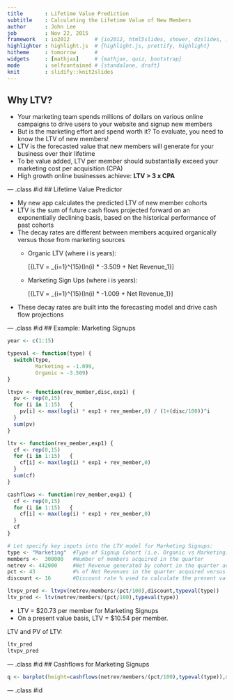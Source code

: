 ```yaml
---
title       : Lifetime Value Prediction
subtitle    : Calculating the Lifetime Value of New Members
author      : John Lee
job         : Nov 22, 2015
framework   : io2012        # {io2012, html5slides, shower, dzslides, ...}
highlighter : highlight.js  # {highlight.js, prettify, highlight}
hitheme     : tomorrow      # 
widgets     : [mathjax]     # {mathjax, quiz, bootstrap}
mode        : selfcontained # {standalone, draft}
knit        : slidify::knit2slides
---
```


## Why LTV?

-  Your marketing team spends millions of dollars on various online campaigns to drive users to your website and signup new members
-  But is the marketing effort and spend worth it? To evaluate, you need to know the LTV of new members!
-  LTV is the forecasted value that new members will generate for your business over their lifetime
-  To be value added, LTV per member should substantially exceed your marketing cost per acquisition (CPA)
-  High growth online businesses achieve: **LTV > 3 x CPA**


--- .class #id 
##  Lifetime Value Predictor

* My new app calculates the predicted LTV of new member cohorts
* LTV is the sum of future cash flows projected forward on an exponentially declining basis, based on the historical performance of past cohorts
* The decay rates are different between members acquired organically versus those from marketing sources
  + Organic LTV (where i is years):
  
    \[\LARGE{LTV = \sum_{i=1}^{15}(ln(i) * -3.509 + Net Revenue_1}\]
  
  + Marketing Sign Ups (where i is years):
  
    \[\LARGE{LTV = \sum_{i=1}^{15}(ln(i) * -1.009 + Net Revenue_1}\]
    
* These decay rates are built into the forecasting model and drive cash flow projections

--- .class #id 
## Example:  Marketing Signups
```r
year <- c(1:15)

typeval <- function(type) {
  switch(type,
         Marketing = -1.099,
         Organic = -3.509)
}

ltvpv <- function(rev_member,disc,exp1) {
  pv <- rep(0,15)
  for (i in 1:15)   {
    pv[i] <- max(log(i) * exp1 + rev_member,0) / (1+(disc/100))^i
  }
  sum(pv)
}

ltv <- function(rev_member,exp1) {
  cf <- rep(0,15)  
  for (i in 1:15)   {
    cf[i] <- max(log(i) * exp1 + rev_member,0)
  }
  sum(cf)
}

cashflows <- function(rev_member,exp1) {
  cf <- rep(0,15)  
  for (i in 1:15)   {
    cf[i] <- max(log(i) * exp1 + rev_member,0)
  }
  cf
}

```
```r
# Let specify key inputs into the LTV model for Marketing Signups: 
type <- "Marketing"  #Type of Signup Cohort (i.e. Organic vs Marketing)
members <-  300000   #Number of members acquired in the quarter
netrev <- 442000     #Net Revenue generated by cohort in the quarter acquired
pct <- 43            #% of Net Revenues in the quarter acquired versus the first year
discount <- 16       #Discount rate % used to calculate the present value of future cashflows
```
```r
ltvpv_pred <- ltvpv(netrev/members/(pct/100),discount,typeval(type))
ltv_pred <- ltv(netrev/members/(pct/100),typeval(type))
```
* LTV = $20.73 per member for Marketing Signups
* On a present value basis, LTV = $10.54 per member.

LTV and PV of LTV:
```r
ltv_pred
ltvpv_pred
```

--- .class #id 
## Cashflows for Marketing Signups
```r
q <- barplot(height=cashflows(netrev/members/(pct/100),typeval(type)),names.arg=year,main="Projected Future Cash Flows",xlab="Years",ylab="Net Revenue per Signup")
```

--- .class #id
